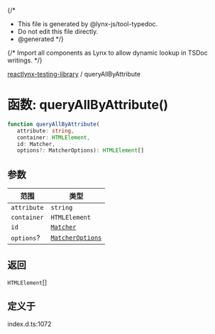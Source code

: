 {/*
* This file is generated by @lynx-js/tool-typedoc.
* Do not edit this file directly.
* @generated
*/}

{/* Import all components as Lynx to allow dynamic lookup in TSDoc writings. */}


[reactlynx-testing-library](/api/reactlynx-testing-library/index.mdx) / queryAllByAttribute

# 函数: queryAllByAttribute()

```ts
function queryAllByAttribute(
   attribute: string, 
   container: HTMLElement, 
   id: Matcher, 
   options?: MatcherOptions): HTMLElement[]
```

## 参数

| 范围 | 类型 |
| ------ | ------ |
| `attribute` | `string` |
| `container` | `HTMLElement` |
| `id` | [`Matcher`](/api/reactlynx-testing-library/TypeAlias.Matcher.mdx) |
| `options`? | [`MatcherOptions`](/api/reactlynx-testing-library/Interface.MatcherOptions.mdx) |

## 返回

`HTMLElement`[]

## 定义于

index.d.ts:1072
